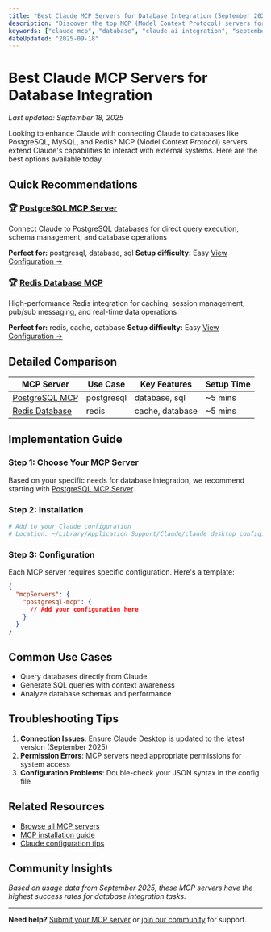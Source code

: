 ```yaml
---
title: "Best Claude MCP Servers for Database Integration (September 2025)"
description: "Discover the top MCP (Model Context Protocol) servers for connecting Claude to databases like PostgreSQL, MySQL, and Redis. Complete setup guides and real-world examples."
keywords: ["claude mcp", "database", "claude ai integration", "september 2025"]
dateUpdated: "2025-09-18"
---
```


# Best Claude MCP Servers for Database Integration

*Last updated: September 18, 2025*

Looking to enhance Claude with connecting Claude to databases like PostgreSQL, MySQL, and Redis? MCP (Model Context Protocol) servers extend Claude's capabilities to interact with external systems. Here are the best options available today.

## Quick Recommendations


### 🏆 [PostgreSQL MCP Server](/mcp/postgresql-mcp)
Connect Claude to PostgreSQL databases for direct query execution, schema management, and database operations

**Perfect for:** postgresql, database, sql
**Setup difficulty:** Easy
[View Configuration →](/mcp/postgresql-mcp)

### 🏆 [Redis Database MCP](/mcp/redis-database)
High-performance Redis integration for caching, session management, pub/sub messaging, and real-time data operations

**Perfect for:** redis, cache, database
**Setup difficulty:** Easy
[View Configuration →](/mcp/redis-database)


## Detailed Comparison

| MCP Server | Use Case | Key Features | Setup Time |
|------------|----------|--------------|------------|
| [PostgreSQL MCP](/mcp/postgresql-mcp) | postgresql | database, sql | ~5 mins |
| [Redis Database](/mcp/redis-database) | redis | cache, database | ~5 mins |

## Implementation Guide

### Step 1: Choose Your MCP Server

Based on your specific needs for database integration, we recommend starting with [PostgreSQL MCP Server](/mcp/postgresql-mcp).

### Step 2: Installation

```bash
# Add to your Claude configuration
# Location: ~/Library/Application Support/Claude/claude_desktop_config.json
```

### Step 3: Configuration

Each MCP server requires specific configuration. Here's a template:

```json
{
  "mcpServers": {
    "postgresql-mcp": {
      // Add your configuration here
    }
  }
}
```

## Common Use Cases

- Query databases directly from Claude
- Generate SQL queries with context awareness
- Analyze database schemas and performance

## Troubleshooting Tips

1. **Connection Issues**: Ensure Claude Desktop is updated to the latest version (September 2025)
2. **Permission Errors**: MCP servers need appropriate permissions for system access
3. **Configuration Problems**: Double-check your JSON syntax in the config file

## Related Resources

- [Browse all MCP servers](/mcp)
- [MCP installation guide](/tutorials/mcp-setup)
- [Claude configuration tips](/tutorials/claude-config)

## Community Insights

*Based on usage data from September 2025, these MCP servers have the highest success rates for database integration tasks.*

---

**Need help?** [Submit your MCP server](/submit) or [join our community](/community) for support.
